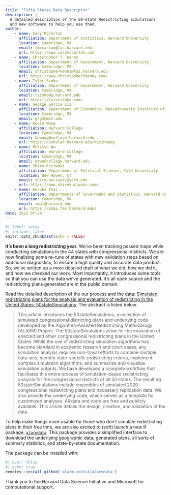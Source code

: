 ```yaml
---
title: "Fifty States Data Descriptor"
description: |
  A detailed description of the 50-State Redistricting Simulations 
  and new software to help you use them.
author:
    - name: Cory McCartan
      affiliation: Department of Statistics, Harvard University
      location: Cambridge, MA
      email: cmccartan@fas.harvard.edu
      url: https://www.corymccartan.com
    - name: Christopher T. Kenny
      affiliation: Department of Government, Harvard University
      location: Cambridge, MA
      email: christopherkenny@fas.harvard.edu
      url: https://www.christophertkenny.com/
    - name: Tyler Simko
      affiliation: Department of Government, Harvard University
      location: Cambridge, MA
      email: tsimko@g.harvard.edu
      url: https://tylersimko.com/
    - name: George Garcia III
      affiliation: Department of Economics, Massachusetts Institute of Technology
      location: Cambridge, MA
      email: grg3@mit.edu
    - name: Kevin Wang
      affiliation: Harvard College
      location: Cambridge, MA
      email: kpwang@college.harvard.edu
      url: https://scholar.harvard.edu/kevinwang
    - name: Melissa Wu
      affiliation: Harvard College
      location: Cambridge, MA
      email: mzwu@college.harvard.edu
    - name: Shiro Kuriwaki
      affiliation: Department of Political Science, Yale University
      location: New Haven, CT
      email: shiro.kuriwaki@yale.edu
      url: https://www.shirokuriwaki.com/
    - name: Kosuke Imai
      affiliation: Departments of Government and Statistics, Harvard University
      location: Cambridge, MA
      email: imai@harvard.edu
      url: https://imai.fas.harvard.edu/
date: 2022-07-28
---
```



```r
#| label: setup
#| include: false
knitr::opts_chunk$set(echo = FALSE)
```


__It's been a long redistricting year.__
We've been tracking passed maps while conducting simulations in the 44 states with congressional districts.
We are now finalizing some re-runs of states with new validation steps based on additional diagnostics, to ensure a high quality and accurate data product.
So, we've written up a more detailed draft of what we did, how we did it, and how we checked our work.
Most importantly, it introduces some tools so that you can use the data we've generated.
It's all open source and the redistricting plans generated are in the public domain.

Read the detailed description of the our process and the data: [Simulated redistricting plans for the analysis and evaluation of redistricting in the United States: 50stateSimulations](https://arxiv.org/abs/2206.10763). The abstract is listed below.

> This article introduces the 50stateSimulations, a collection of simulated congressional districting plans and underlying code developed by the Algorithm-Assisted Redistricting Methodology (ALARM) Project. The 50stateSimulations allow for the evaluation of enacted and other congressional redistricting plans in the United States. While the use of redistricting simulation algorithms has become standard in academic research and court cases, any simulation analysis requires non-trivial efforts to combine multiple data sets, identify state-specific redistricting criteria, implement complex simulation algorithms, and summarize and visualize simulation outputs. We have developed a complete workflow that facilitates this entire process of simulation-based redistricting analysis for the congressional districts of all 50 states. The resulting 50stateSimulations include ensembles of simulated 2020 congressional redistricting plans and necessary replication data. We also provide the underlying code, which serves as a template for customized analyses. All data and code are free and publicly available. This article details the design, creation, and validation of the data.

To help make things more usable for those who don't simulate redistricting plans in their free time, we are also excited to (soft) launch a new R package, [`alarmdata`](https://github.com/alarm-redist/alarmdata).
This package provides a simplified interface to download the underlying geographic data, generated plans, all sorts of summary statistics, and state-by-state documentation.

The package can be installed with:

```r
#| eval: false
#| echo: true
remotes::install_github('alarm-redist/alarmdata')
```


Thank you to the Harvard Data Science Initiative and Microsoft for computational support.
